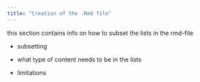 ```yaml
---
title: "Creation of the .Rmd file"
---
```


this section contains info on how to subset the lists in the rmd-file

-   subsetting

-   what type of content needs to be in the lists

-   limitations
